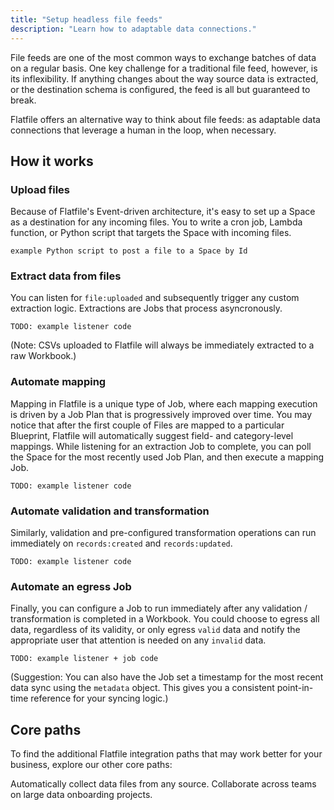 ```yaml
---
title: "Setup headless file feeds"
description: "Learn how to adaptable data connections."
---
```


File feeds are one of the most common ways to exchange batches of data on a regular basis. 
One key challenge for a traditional file feed, however, is its inflexibility.
If anything changes about the way source data is extracted, or the destination schema is configured, the feed is all but guaranteed to break.

Flatfile offers an alternative way to think about file feeds: as adaptable data connections that leverage a human in the loop, when necessary.

## How it works

### Upload files
Because of Flatfile's Event-driven architecture, it's easy to set up a Space as a destination for any incoming files. 
You to write a cron job, Lambda function, or Python script that targets the Space with incoming files. 

```
example Python script to post a file to a Space by Id
```

### Extract data from files
You can listen for `file:uploaded` and subsequently trigger any custom extraction logic. Extractions are Jobs that process asyncronously.

```
TODO: example listener code
```

(Note: CSVs uploaded to Flatfile will always be immediately extracted to a raw Workbook.)

### Automate mapping
Mapping in Flatfile is a unique type of Job, where each mapping execution is driven by a Job Plan that is progressively improved over time. 
You may notice that after the first couple of Files are mapped to a particular Blueprint, Flatfile will automatically suggest field- and category-level mappings.
While listening for an extraction Job to complete, you can poll the Space for the most recently used Job Plan, and then execute a mapping Job.

```
TODO: example listener code
```

### Automate validation and transformation
Similarly, validation and pre-configured transformation operations can run immediately on `records:created` and `records:updated`.

```
TODO: example listener code
```

### Automate an egress Job
Finally, you can configure a Job to run immediately after any validation / transformation is completed in a Workbook. 
You could choose to egress all data, regardless of its validity, or only egress `valid` data and notify the appropriate user that attention is needed on any `invalid` data.

```
TODO: example listener + job code
```

(Suggestion: You can also have the Job set a timestamp for the most recent data sync using the `metadata` object. 
This gives you a consistent point-in-time reference for your syncing logic.)


## Core paths

To find the additional Flatfile integration paths that may work better for your business, explore our other core paths:


<CardGroup cols={2}>
  <Card title="Setup headless file feeds" icon="bolt-auto" href="headless" >
    Automatically collect data files from any source.
  </Card>
  <Card title="Build custom workflows" icon="arrow-progress" href="workflows">
    Collaborate across teams on large data onboarding projects.
  </Card>
</CardGroup>
